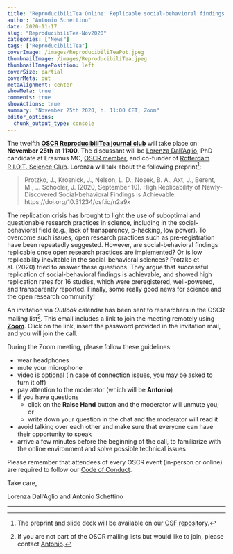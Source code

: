 ```yaml
---
title: "ReproducibiliTea Online: Replicable social-behavioral findings are achievable"
author: "Antonio Schettino"
date: 2020-11-17
slug: "ReproducibiliTea-Nov2020"
categories: ["News"]
tags: ["ReproducibiliTea"]
coverImage: /images/ReproducibiliTeaPot.jpeg
thumbnailImage: /images/ReproducibiliTea.jpeg
thumbnailImagePosition: left
coverSize: partial
coverMeta: out
metaAlignment: center
showMeta: true
comments: true
showActions: true
summary: "November 25th 2020, h. 11:00 CET, Zoom"
editor_options: 
  chunk_output_type: console
---
```


The twelfth [**OSCR ReproducibiliTea journal club**](https://www.openscience-rotterdam.com/2019/10/announcement-reproducibilitea/) will take place on **November 25th** at **11:00**. The discussant will be [Lorenza Dall'Aglio](https://lorenzada.github.io/), PhD candidate at Erasmus MC, [OSCR member](https://www.openscience-rotterdam.com/2020/02/dallaglio/), and co-funder of [Rotterdam R.I.O.T. Science Club](https://rdam-riot-science-club.github.io/). Lorenza will talk about the following preprint[^1]: 

> Protzko, J., Krosnick, J., Nelson, L. D., Nosek, B. A., Axt, J., Berent, M., … Schooler, J. (2020, September 10). High Replicability of Newly-Discovered Social-behavioral Findings is Achievable. https://doi.org/10.31234/osf.io/n2a9x

The replication crisis has brought to light the use of suboptimal and questionable research practices in science, including in the social-behavioral field (e.g., lack of transparency, p-hacking, low power). To overcome such issues, open research practices such as pre-registration have been repeatedly suggested. However, are social-behavioral findings replicable once open research practices are implemented? Or is low replicability inevitable in the social-behavioral sciences? Protzko et al. (2020) tried to answer these questions. They argue that successful replication of social-behavioral findings is achievable, and showed high replication rates for 16 studies, which were preregistered, well-powered, and transparently reported. Finally, some really good news for science and the open research community!

An invitation via *Outlook* calendar has been sent to researchers in the OSCR mailing list[^2]. This email includes a link to join the meeting remotely using [**Zoom**](https://zoom.us/). Click on the link, insert the password provided in the invitation mail, and you will join the call.

During the Zoom meeting, please follow these guidelines:

* wear headphones
* mute your microphone
* video is optional (in case of connection issues, you may be asked to turn it off)
* pay attention to the moderator (which will be **Antonio**)
* if you have questions
  - click on the **Raise Hand** button and the moderator will unmute you; or
  - write down your question in the chat and the moderator will read it
* avoid talking over each other and make sure that everyone can have their opportunity to speak
* arrive a few minutes before the beginning of the call, to familiarize with the online environment and solve possible technical issues

Please remember that attendees of every OSCR event (in-person or online) are required to follow our [Code of Conduct](https://www.openscience-rotterdam.com/coc/).

Take care,

Lorenza Dall'Aglio and Antonio Schettino

***

[^1]: The preprint and slide deck will be available on our [OSF repository](https://osf.io/yk9pf/).
[^2]: If you are not part of the OSCR mailing lists but would like to join, please contact [Antonio](mailto:schettino@eur.nl).


